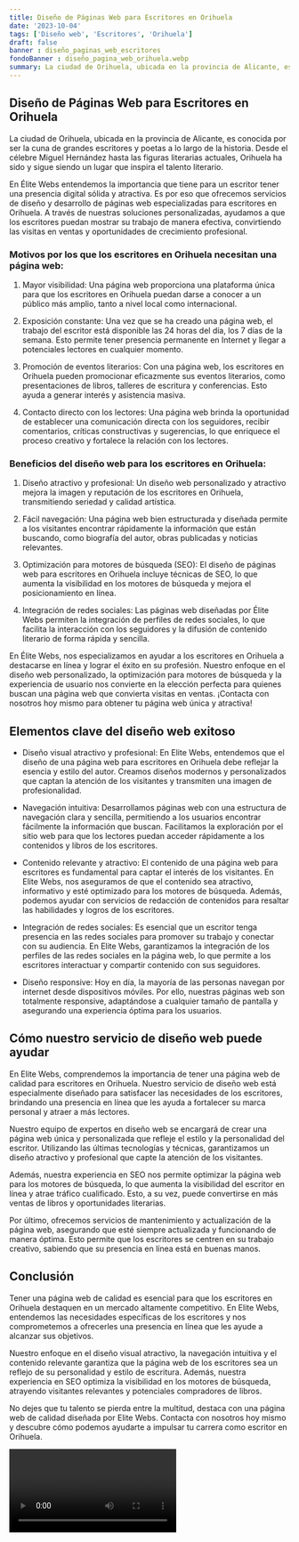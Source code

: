 ```yaml
---
title: Diseño de Páginas Web para Escritores en Orihuela
date: '2023-10-04'
tags: ['Diseño web', 'Escritores', 'Orihuela']
draft: false
banner : diseño_paginas_web_escritores
fondoBanner : diseño_pagina_web_orihuela.webp
summary: La ciudad de Orihuela, ubicada en la provincia de Alicante, es conocida por ser la cuna de grandes escritores y poetas a lo largo de la historia. Desde el célebre Miguel Hernández hasta las figuras literarias actuales, Orihuela ha sido y sigue siendo un lugar que inspira el talento literario.
---
```


## Diseño de Páginas Web para Escritores en Orihuela

La ciudad de Orihuela, ubicada en la provincia de Alicante, es conocida por ser la cuna de grandes escritores y poetas a lo largo de la historia. Desde el célebre Miguel Hernández hasta las figuras literarias actuales, Orihuela ha sido y sigue siendo un lugar que inspira el talento literario.

En Élite Webs entendemos la importancia que tiene para un escritor tener una presencia digital sólida y atractiva. Es por eso que ofrecemos servicios de diseño y desarrollo de páginas web especializadas para escritores en Orihuela. A través de nuestras soluciones personalizadas, ayudamos a que los escritores puedan mostrar su trabajo de manera efectiva, convirtiendo las visitas en ventas y oportunidades de crecimiento profesional.

### Motivos por los que los escritores en Orihuela necesitan una página web:

1. Mayor visibilidad: Una página web proporciona una plataforma única para que los escritores en Orihuela puedan darse a conocer a un público más amplio, tanto a nivel local como internacional.

2. Exposición constante: Una vez que se ha creado una página web, el trabajo del escritor está disponible las 24 horas del día, los 7 días de la semana. Esto permite tener presencia permanente en Internet y llegar a potenciales lectores en cualquier momento.

3. Promoción de eventos literarios: Con una página web, los escritores en Orihuela pueden promocionar eficazmente sus eventos literarios, como presentaciones de libros, talleres de escritura y conferencias. Esto ayuda a generar interés y asistencia masiva.

4. Contacto directo con los lectores: Una página web brinda la oportunidad de establecer una comunicación directa con los seguidores, recibir comentarios, críticas constructivas y sugerencias, lo que enriquece el proceso creativo y fortalece la relación con los lectores.

### Beneficios del diseño web para los escritores en Orihuela:

1. Diseño atractivo y profesional: Un diseño web personalizado y atractivo mejora la imagen y reputación de los escritores en Orihuela, transmitiendo seriedad y calidad artística.

2. Fácil navegación: Una página web bien estructurada y diseñada permite a los visitantes encontrar rápidamente la información que están buscando, como biografía del autor, obras publicadas y noticias relevantes.

3. Optimización para motores de búsqueda (SEO): El diseño de páginas web para escritores en Orihuela incluye técnicas de SEO, lo que aumenta la visibilidad en los motores de búsqueda y mejora el posicionamiento en línea.

4. Integración de redes sociales: Las páginas web diseñadas por Élite Webs permiten la integración de perfiles de redes sociales, lo que facilita la interacción con los seguidores y la difusión de contenido literario de forma rápida y sencilla.

En Élite Webs, nos especializamos en ayudar a los escritores en Orihuela a destacarse en línea y lograr el éxito en su profesión. Nuestro enfoque en el diseño web personalizado, la optimización para motores de búsqueda y la experiencia de usuario nos convierte en la elección perfecta para quienes buscan una página web que convierta visitas en ventas. ¡Contacta con nosotros hoy mismo para obtener tu página web única y atractiva!

<GifSeo />

<Cta />

## Elementos clave del diseño web exitoso

- Diseño visual atractivo y profesional: En Elite Webs, entendemos que el diseño de una página web para escritores en Orihuela debe reflejar la esencia y estilo del autor. Creamos diseños modernos y personalizados que captan la atención de los visitantes y transmiten una imagen de profesionalidad.

- Navegación intuitiva: Desarrollamos páginas web con una estructura de navegación clara y sencilla, permitiendo a los usuarios encontrar fácilmente la información que buscan. Facilitamos la exploración por el sitio web para que los lectores puedan acceder rápidamente a los contenidos y libros de los escritores.

- Contenido relevante y atractivo: El contenido de una página web para escritores es fundamental para captar el interés de los visitantes. En Elite Webs, nos aseguramos de que el contenido sea atractivo, informativo y esté optimizado para los motores de búsqueda. Además, podemos ayudar con servicios de redacción de contenidos para resaltar las habilidades y logros de los escritores.

- Integración de redes sociales: Es esencial que un escritor tenga presencia en las redes sociales para promover su trabajo y conectar con su audiencia. En Elite Webs, garantizamos la integración de los perfiles de las redes sociales en la página web, lo que permite a los escritores interactuar y compartir contenido con sus seguidores.

- Diseño responsive: Hoy en día, la mayoría de las personas navegan por internet desde dispositivos móviles. Por ello, nuestras páginas web son totalmente responsive, adaptándose a cualquier tamaño de pantalla y asegurando una experiencia óptima para los usuarios.

## Cómo nuestro servicio de diseño web puede ayudar

En Elite Webs, comprendemos la importancia de tener una página web de calidad para escritores en Orihuela. Nuestro servicio de diseño web está especialmente diseñado para satisfacer las necesidades de los escritores, brindando una presencia en línea que les ayuda a fortalecer su marca personal y atraer a más lectores.

Nuestro equipo de expertos en diseño web se encargará de crear una página web única y personalizada que refleje el estilo y la personalidad del escritor. Utilizando las últimas tecnologías y técnicas, garantizamos un diseño atractivo y profesional que capte la atención de los visitantes.

Además, nuestra experiencia en SEO nos permite optimizar la página web para los motores de búsqueda, lo que aumenta la visibilidad del escritor en línea y atrae tráfico cualificado. Esto, a su vez, puede convertirse en más ventas de libros y oportunidades literarias.

Por último, ofrecemos servicios de mantenimiento y actualización de la página web, asegurando que esté siempre actualizada y funcionando de manera óptima. Esto permite que los escritores se centren en su trabajo creativo, sabiendo que su presencia en línea está en buenas manos.

## Conclusión

Tener una página web de calidad es esencial para que los escritores en Orihuela destaquen en un mercado altamente competitivo. En Elite Webs, entendemos las necesidades específicas de los escritores y nos comprometemos a ofrecerles una presencia en línea que les ayude a alcanzar sus objetivos.

Nuestro enfoque en el diseño visual atractivo, la navegación intuitiva y el contenido relevante garantiza que la página web de los escritores sea un reflejo de su personalidad y estilo de escritura. Además, nuestra experiencia en SEO optimiza la visibilidad en los motores de búsqueda, atrayendo visitantes relevantes y potenciales compradores de libros.

No dejes que tu talento se pierda entre la multitud, destaca con una página web de calidad diseñada por Elite Webs. Contacta con nosotros hoy mismo y descubre cómo podemos ayudarte a impulsar tu carrera como escritor en Orihuela.

<Video />

<CtaBot job='Escritores' city='Orihuela'/>

<Gmaps query='Orihuela+españa+maps' />